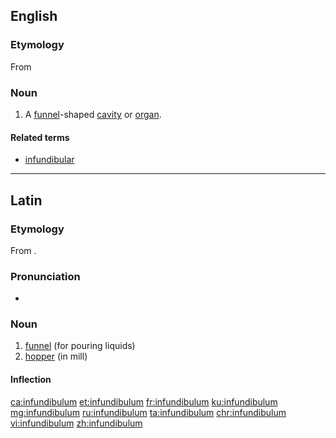 ==English==
{{wikipedia|dab=Infundibulum}}
===Etymology===
From {{etyl|la|en}} {{term|infundibulum||funnel|lang=la}}

===Noun===
{{en-noun|infundibula}}

# {{context|anatomy|lang=en}} A [[funnel]]-shaped [[cavity]] or [[organ]].

====Related terms====
* [[infundibular]]

----

==Latin==
===Etymology===
From {{suffix|īnfundō|bulum|alt1=īnfund(i)|gloss1= to pour in or upon|lang=la}}.

===Pronunciation===
* {{la-pronunc|īnfundibulum}}

===Noun===
{{la-noun|īnfundibulum|īnfundibuli|īnfundibulī|n|second}}

# [[funnel]] (for pouring liquids)
# [[hopper]] (in mill)

====Inflection====
{{la-decl-2nd-N|īnfundibul}}

[[ca:infundibulum]]
[[et:infundibulum]]
[[fr:infundibulum]]
[[ku:infundibulum]]
[[mg:infundibulum]]
[[ru:infundibulum]]
[[ta:infundibulum]]
[[chr:infundibulum]]
[[vi:infundibulum]]
[[zh:infundibulum]]